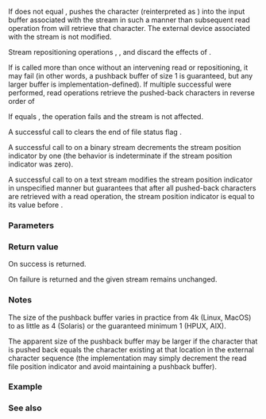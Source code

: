 {{cpp/title|ungetc}}
{{cpp/io/c/navbar}}
{{ddcl|header=cstdio|
int ungetc( int ch, std::FILE *stream );
}}

If {{tt|ch}} does not equal {{lc|EOF}}, pushes the character {{tt|ch}} (reinterpreted as {{c|unsigned char}}) into the input buffer associated with the stream {{tt|stream}} in such a manner than subsequent read operation from {{tt|stream}} will retrieve that character. The external device associated with the stream is not modified.

Stream repositioning operations {{lc|std::fseek}}, {{lc|std::fsetpos}}, and {{lc|std::rewind}} discard the effects of {{tt|ungetc}}.

If {{tt|ungetc}} is called more than once without an intervening read or repositioning, it may fail (in other words, a pushback buffer of size 1 is guaranteed, but any larger buffer is implementation-defined). If multiple successful {{tt|ungetc}} were performed, read operations retrieve the pushed-back characters in reverse order of {{tt|ungetc}}

If {{tt|ch}} equals {{lc|EOF}}, the operation fails and the stream is not affected.

A successful call to {{tt|ungetc}} clears the end of file status flag {{lc|std::feof}}.

A successful call to {{tt|ungetc}} on a binary stream decrements the stream position indicator by one (the behavior is indeterminate if the stream position indicator was zero).

A successful call to {{tt|ungetc}} on a text stream modifies the stream position indicator in unspecified manner but guarantees that after all pushed-back characters are retrieved with a read operation, the stream position indicator is equal to its value before {{tt|ungetc}}.

===Parameters===
{{par begin}}
{{par|ch|character to be pushed into the input stream buffer }}
{{par|stream|file stream to put the character back to}}
{{par end}}

===Return value===
On success {{tt|ch}} is returned.

On failure {{lc|EOF}} is returned and the given stream remains unchanged.

===Notes===
The size of the pushback buffer varies in practice from 4k (Linux, MacOS) to as little as 4 (Solaris) or the guaranteed minimum 1 (HPUX, AIX).

The apparent size of the pushback buffer may be larger if the character that is pushed back equals the character existing at that location in the external character sequence (the implementation may simply decrement the read file position indicator and avoid maintaining a pushback buffer).

===Example===
{{example|demonstrates the use of {{tt|std::ungetc}} in its original purpose: implementing {{lc|std::scanf}}
|code=
#include &lt;cctype&gt;
#include &lt;cstdio&gt;

void demo_scanf(const char* fmt, std::FILE* s)
{
    while (*fmt != '\0') {
        if (*fmt == '%') {
            switch (*++fmt) {
                case 'u': {
                    int c{};
                    while (std::isspace(c=std::getc(s))) {}
                    unsigned int num{};
                    while (std::isdigit(c)) {
                        num = num*10 + c-'0';
                        c = std::getc(s);
                    }
                    std::printf("%%u scanned %u\n", num);
                    std::ungetc(c, s);
                    break;
                }
                case 'c': {
                    int c = std::getc(s);
                    std::printf("%%c scanned '%c'\n", c);
                    break;
                }
            }
        } else {
            ++fmt;
        }
    }
}

int main()
{
    if (std::FILE* f = std::fopen("input.txt", "w+")) {
        std::fputs("123x", f);
        std::rewind(f);
        demo_scanf("%u%c", f);
        std::fclose(f);
    }
}
|output=
%u scanned 123
%c scanned 'x'
}}

===See also===
{{dsc begin}}
{{dsc inc|cpp/io/c/dsc fgetc}}
{{dsc see c|c/io/ungetc}}
{{dsc end}}

{{langlinks|de|es|fr|it|ja|pt|ru|zh}}